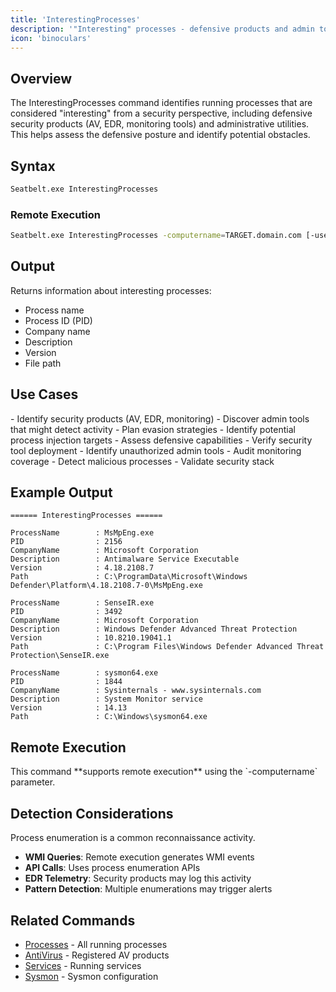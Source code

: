 ```yaml
---
title: 'InterestingProcesses'
description: '"Interesting" processes - defensive products and admin tools'
icon: 'binoculars'
---
```


## Overview

The InterestingProcesses command identifies running processes that are considered "interesting" from a security perspective, including defensive security products (AV, EDR, monitoring tools) and administrative utilities. This helps assess the defensive posture and identify potential obstacles.

## Syntax

```bash
Seatbelt.exe InterestingProcesses
```

### Remote Execution
```bash
Seatbelt.exe InterestingProcesses -computername=TARGET.domain.com [-username=DOMAIN\user -password=pass]
```

## Output

Returns information about interesting processes:
- Process name
- Process ID (PID)
- Company name
- Description
- Version
- File path

## Use Cases

<Tabs>
  <Tab title="Red Team">
    - Identify security products (AV, EDR, monitoring)
    - Discover admin tools that might detect activity
    - Plan evasion strategies
    - Identify potential process injection targets
    - Assess defensive capabilities
  </Tab>
  <Tab title="Blue Team">
    - Verify security tool deployment
    - Identify unauthorized admin tools
    - Audit monitoring coverage
    - Detect malicious processes
    - Validate security stack
  </Tab>
</Tabs>

## Example Output

```
====== InterestingProcesses ======

ProcessName        : MsMpEng.exe
PID                : 2156
CompanyName        : Microsoft Corporation
Description        : Antimalware Service Executable
Version            : 4.18.2108.7
Path               : C:\ProgramData\Microsoft\Windows Defender\Platform\4.18.2108.7-0\MsMpEng.exe

ProcessName        : SenseIR.exe
PID                : 3492
CompanyName        : Microsoft Corporation
Description        : Windows Defender Advanced Threat Protection
Version            : 10.8210.19041.1
Path               : C:\Program Files\Windows Defender Advanced Threat Protection\SenseIR.exe

ProcessName        : sysmon64.exe
PID                : 1844
CompanyName        : Sysinternals - www.sysinternals.com
Description        : System Monitor service
Version            : 14.13
Path               : C:\Windows\sysmon64.exe
```

## Remote Execution

<Check>
This command **supports remote execution** using the `-computername` parameter.
</Check>

## Detection Considerations

<Warning>
Process enumeration is a common reconnaissance activity.
</Warning>

- **WMI Queries**: Remote execution generates WMI events
- **API Calls**: Uses process enumeration APIs
- **EDR Telemetry**: Security products may log this activity
- **Pattern Detection**: Multiple enumerations may trigger alerts

## Related Commands

- [Processes](/commands/processes) - All running processes
- [AntiVirus](/commands/antivirus) - Registered AV products
- [Services](/commands/services) - Running services
- [Sysmon](/commands/sysmon) - Sysmon configuration
